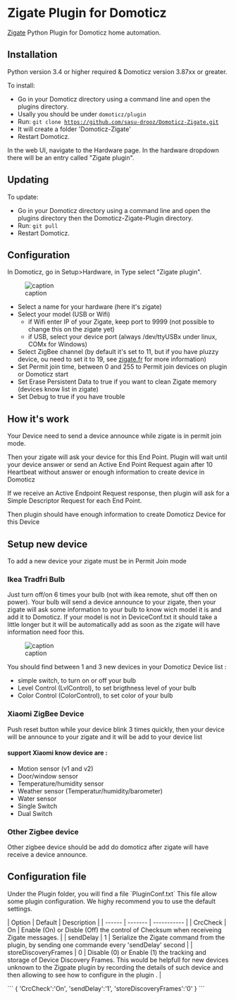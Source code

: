 = Zigate Plugin for Domoticz =

[[zigate.fr|Zigate]] Python Plugin for Domoticz home automation.

== Installation ==

Python version 3.4 or higher required &amp; Domoticz version 3.87xx or greater.

To install:

* Go in your Domoticz directory using a command line and open the plugins directory.
* Usally you should be under <code>domoticz/plugin</code>
* Run: <code>git clone https://github.com/sasu-drooz/Domoticz-Zigate.git</code>
* It will create a folder 'Domoticz-Zigate'
* Restart Domoticz.

In the web UI, navigate to the Hardware page. In the hardware dropdown there will be an entry called &quot;Zigate plugin&quot;.

== Updating ==

To update:

* Go in your Domoticz directory using a command line and open the plugins directory then the Domoticz-Zigate-Plugin directory.
* Run: <code>git pull</code>
* Restart Domoticz.

== Configuration ==

In Domoticz, go in Setup&gt;Hardware, in Type select &quot;Zigate plugin&quot;.

[[File:https://github.com/sasu-drooz/Domoticz-Zigate/blob/dev2/images/Zigate-Configuration.png|frame|none|alt=|caption ]]

* Select a name for your hardware (here it's zigate)
* Select your model (USB or Wifi)
** if Wifi enter IP of your Zigate, keep port to 9999 (not possible to change this on the zigate yet)
** if USB, select your device port (always /dev/ttyUSBx under linux, COMx for Windows)
* Select ZigBee channel (by default it's set to 11, but if you have pluzzy device, ou need to set it to 19, see [[zigate.fr|zigate.fr]] for more information)
* Set Permit join time, between 0 and 255 to Permit join devices on plugin or Domoticz start
* Set Erase Persistent Data to true if you want to clean Zigate memory (devices know list in zigate)
* Set Debug to true if you have trouble

== How it's work ==

Your Device need to send a device announce while zigate is in permit join mode.

Then your zigate will ask your device for this End Point. Plugin will wait until your device answer or send an Active End Point Request again after 10 Heartbeat without answer or enough information to create device in Domoticz

If we receive an Active Endpoint Request response, then plugin will ask for a Simple Descriptor Request for each End Point.

Then plugin should have enough information to create Domoticz Device for this Device

== Setup new device ==

To add a new device your zigate must be in Permit Join mode

=== Ikea Tradfri Bulb ===

Just turn off/on 6 times your bulb (not with ikea remote, shut off then on power). Your bulb will send a device announce to your zigate, then your zigate will ask some information to your bulb to know wich model it is and add it to Domoticz. If your model is not in DeviceConf.txt it should take a little longer but it will be automatically add as soon as the zigate will have information need foor this.

[[File:https://github.com/sasu-drooz/Domoticz-Zigate/blob/dev2/images/Bulb-Device.png|frame|none|alt=|caption ]]

You should find between 1 and 3 new devices in your Domoticz Device list :

* simple switch, to turn on or off your bulb
* Level Control (LvlControl), to set brigthness level of your bulb
* Color Control (ColorControl), to set color of your bulb

=== Xiaomi ZigBee Device ===

Push reset button while your device blink 3 times quickly, then your device will be announce to your zigate and it will be add to your device list

==== support Xiaomi know device are : ====

* Motion sensor (v1 and v2)
* Door/window sensor 
* Temperature/humidity sensor
* Weather sensor (Temperatur/humidity/barometer)
* Water sensor
* Single Switch
* Dual Switch

=== Other Zigbee device ===

Other zigbee device should be add do domoticz after zigate will have receive a device announce.

== Configuration file ==

Under the Plugin folder, you will find a file `PluginConf.txt`
This file allow some plugin configuration. We highy recommend you to use the default settings.

| Option | Default | Description |
| ------ | ------- | ----------- |
| CrcCheck | On | Enable (On) or Disble (Off) the control of Checksum when receiveing Zigate messages. |
| sendDelay | 1 | Serialize the Zigate command from the plugin, by sending one commande every 'sendDelay' second |
| storeDiscoveryFrames | 0 | Disable (0) or Enable (1) the tracking and storage of Device Discovery Frames. This would be helpfull for new devices unknown to the Zigpate plugin by recording the details of such device and then allowing to see how to configure in the plugin . |

```
{
'CrcCheck':'On',
'sendDelay':'1',
'storeDiscoveryFrames':'0'
}
```
